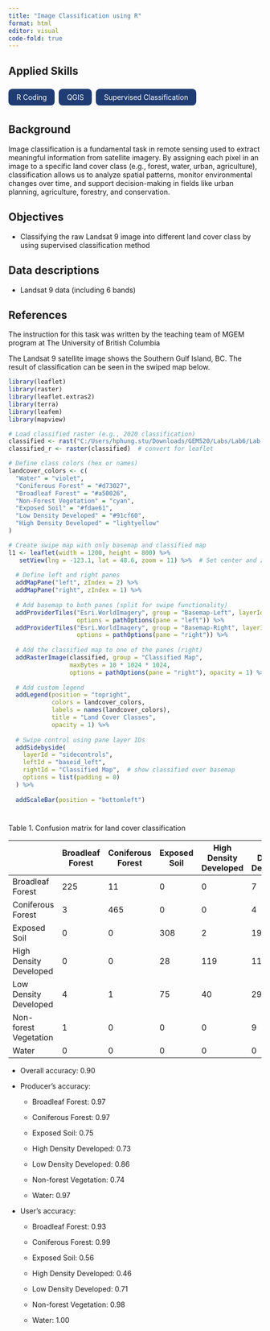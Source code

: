 ```yaml
---
title: "Image Classification using R"
format: html
editor: visual
code-fold: true
---
```


## Applied Skills

::: {style="display: flex; flex-wrap: wrap; gap: 0.5rem; margin-bottom: 1.5rem;"}
[R Coding]{style="background-color: #1f3c73; color: white; padding: 0.5rem 1rem; border-radius: 0.5rem;"}

[QGIS]{style="background-color: #1f3c73; color: white; padding: 0.5rem 1rem; border-radius: 0.5rem;"}

[Supervised Classification]{style="background-color: #1f3c73; color: white; padding: 0.5rem 1rem; border-radius: 0.5rem;"}
:::

::: panel-tabset
## Background

Image classification is a fundamental task in remote sensing used to extract meaningful information from satellite imagery. By assigning each pixel in an image to a specific land cover class (e.g., forest, water, urban, agriculture), classification allows us to analyze spatial patterns, monitor environmental changes over time, and support decision-making in fields like urban planning, agriculture, forestry, and conservation.

## Objectives

-   Classifying the raw Landsat 9 image into different land cover class by using supervised classification method

## Data descriptions

-   Landsat 9 data (including 6 bands)

## References

The instruction for this task was written by the teaching team of MGEM program at The University of British Columbia
:::

The Landsat 9 satellite image shows the Southern Gulf Island, BC. The result of classification can be seen in the swiped map below.

```r

library(leaflet)
library(raster)
library(leaflet.extras2)
library(terra)
library(leafem)
library(mapview)

```

```r
# Load classified raster (e.g., 2020 classification)
classified <- rast("C:/Users/hphung.stu/Downloads/GEM520/Labs/Lab6/Lab 6 - Classification/Lab 6 - Classification/outputs/classified_map2.tif")
classified_r <- raster(classified)  # convert for leaflet
```

```r
# Define class colors (hex or names)
landcover_colors <- c(
  "Water" = "violet",
  "Coniferous Forest" = "#d73027",
  "Broadleaf Forest" = "#a50026",
  "Non-Forest Vegetation" = "cyan",
  "Exposed Soil" = "#fdae61",
  "Low Density Developed" = "#91cf60",
  "High Density Developed" = "lightyellow"
)

# Create swipe map with only basemap and classified map
l1 <- leaflet(width = 1200, height = 800) %>%
   setView(lng = -123.1, lat = 48.6, zoom = 11) %>%  # Set center and zoom
  
  # Define left and right panes
  addMapPane("left", zIndex = 2) %>%
  addMapPane("right", zIndex = 1) %>%
  
  # Add basemap to both panes (split for swipe functionality)
  addProviderTiles("Esri.WorldImagery", group = "Basemap-Left", layerId = "baseid_left",
                   options = pathOptions(pane = "left")) %>%
  addProviderTiles("Esri.WorldImagery", group = "Basemap-Right", layerId = "baseid_right",
                   options = pathOptions(pane = "right")) %>%
  
  # Add the classified map to one of the panes (right)
  addRasterImage(classified, group = "Classified Map",
                 maxBytes = 10 * 1024 * 1024,
                 options = pathOptions(pane = "right"), opacity = 1) %>%
  
  # Add custom legend
  addLegend(position = "topright",
            colors = landcover_colors,
            labels = names(landcover_colors),
            title = "Land Cover Classes",
            opacity = 1) %>%
  
  # Swipe control using pane layer IDs
  addSidebyside(
    layerId = "sidecontrols",
    leftId = "baseid_left",
    rightId = "Classified Map",  # show classified over basemap
    options = list(padding = 0)
  ) %>%
  
  addScaleBar(position = "bottomleft")
```

# 

Table 1. Confusion matrix for land cover classification

|   | Broadleaf Forest | Coniferous Forest | Exposed Soil | High Density Developed | Low Density Developed | Non-forest Vegetation | Water |
|---------|---------|---------|---------|---------|---------|---------|---------|
| Broadleaf Forest | 225 | 11 | 0 | 0 | 7 | 0 | 0 |
| Coniferous Forest | 3 | 465 | 0 | 0 | 4 | 0 | 0 |
| Exposed Soil | 0 | 0 | 308 | 2 | 19 | 220 | 0 |
| High Density Developed | 0 | 0 | 28 | 119 | 11 | 7 | 94 |
| Low Density Developed | 4 | 1 | 75 | 40 | 295 | 2 | 1 |
| Non-forest Vegetation | 1 | 0 | 0 | 0 | 9 | 648 | 0 |
| Water | 0 | 0 | 0 | 0 | 0 | 0 | 2821 |

-   Overall accuracy: 0.90

-   Producer's accuracy:

    -   Broadleaf Forest: 0.97

    -   Coniferous Forest: 0.97

    -   Exposed Soil: 0.75

    -   High Density Developed: 0.73

    -   Low Density Developed: 0.86

    -   Non-forest Vegetation: 0.74

    -   Water: 0.97

-   User's accuracy:

    -   Broadleaf Forest: 0.93

    -   Coniferous Forest: 0.99

    -   Exposed Soil: 0.56

    -   High Density Developed: 0.46

    -   Low Density Developed: 0.71

    -   Non-forest Vegetation: 0.98

    -   Water: 1.00
